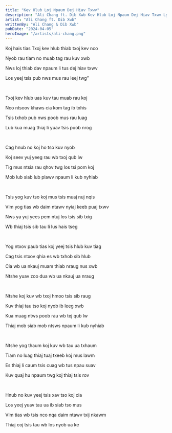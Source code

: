 ```yaml
---
title: "Kev Hlub Loj Npaum Dej Hiav Txwv"
description: "Ali Chang ft. Dib Xwb Kev Hlub Loj Npaum Dej Hiav Txwv Lyrics"
artist: "Ali Chang ft. Dib Xwb"
writtenBy: "Ali Chang & Dib Xwb"
pubDate: "2024-04-05"
heroImage: "/artists/ali-chang.png"
---
```


Koj hais tias Txoj kev hlub thiab txoj kev nco

Nyob rau tiam no muab tag rau kuv xwb

Nws loj thiab dav npaum li tus dej hiav txwv

Los yeej tsis pub nws mus rau leej twg”

<br />

Txoj kev hlub uas kuv tau muab rau koj

Nco ntsoov khaws cia kom tag ib txhis

Tsis txhob pub nws poob mus rau luag

Lub kua muag thiaj li yuav tsis poob nrog

<br />

Cag hnub no koj ho tso kuv nyob

Koj seev yuj yeeg rau wb txoj qub lw

Tig mus ntsia rau qhov twg los tsi pom koj

Mob lub siab lub plawv npaum li kub nyhiab

<br />

Tsis yog kuv tso koj mus tsis muaj nuj nqis

Vim yog tias wb daim ntawv nyiaj keeb puaj txwv

Nws ya yuj yees pem ntuj los tsis sib txig

Wb thiaj tsis sib tau li lus hais tseg

<br />

Yog ntxov paub tias koj yeej tsis hlub kuv tiag

Cag tsis ntxov qhia es wb txhob sib hlub

Cia wb ua nkauj muam thiab nraug nus xwb

Ntshe yuav zoo dua wb ua nkauj ua nraug

<br />

Ntshe koj kuv wb txoj hmoo tsis sib raug

Kuv thiaj tau tso koj nyob ib leeg xwb

Kua muag ntws poob rau wb tej qub lw

Thiaj mob siab mob ntsws npaum li kub nyhiab

<br />

Ntshe yog thaum koj kuv wb tau ua txhaum

Tiam no luag thiaj tuaj txeeb koj mus lawm

Es thiaj li caum tsis cuag wb tus npau suav

Kuv quaj hu npaum twg koj thiaj tsis rov

<br />

Hnub no kuv yeej tsis xav tso koj cia

Los yeej yuav tau ua ib siab tso mus

Vim tias wb tsis nco nqa daim ntawv txij nkawm

Thiaj coj tsis tau wb los nyob ua ke
